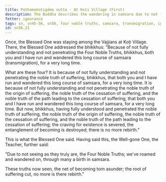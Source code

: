```yaml
---
title: Paṭhamakoṭigāma sutta - At Koṭi Village (First)
description: The Buddha describes the wandering in samsara due to not fully understanding and penetrating the Four Noble Truths.
fetter: ignorance
tags: sn, sn45-56, sn56, four noble truths, samsara, transmigration, ignorance
id: sn56.21
---
```


Once, the Blessed One was staying among the Vajjians at Koṭi Village. There, the Blessed One addressed the bhikkhus: "Because of not fully understanding and not penetrating the Four Noble Truths, bhikkhus, both you and I have run and wandered this long course of samsara (transmigration), for a very long time.

What are these four? It is because of not fully understanding and not penetrating the noble truth of suffering, bhikkhus, that both you and I have run and wandered this long course of samsara, for a very long time. It is because of not fully understanding and not penetrating the noble truth of the origin of suffering, the noble truth of the cessation of suffering, and the noble truth of the path leading to the cessation of suffering, that both you and I have run and wandered this long course of samsara, for a very long time. But now, bhikkhus, having fully understood and penetrated the noble truth of suffering, the noble truth of the origin of suffering, the noble truth of the cessation of suffering, and the noble truth of the path leading to the cessation of suffering; the craving for existence is severed, the entanglement of becoming is destroyed; there is no more rebirth."

This is what the Blessed One said. Having said this, the Well-gone One, the Teacher, further said:

"Due to not seeing as they truly are,
the Four Noble Truths;
we've roamed and wandered on,
through many a birth in samsara.

These truths now seen,
the net of becoming torn asunder;
the root of suffering cut,
no more is there rebirth."
